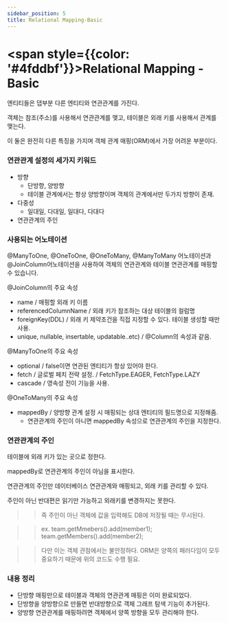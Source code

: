 ```yaml
---
sidebar_position: 5
title: Relational Mapping-Basic
---
```


# <span style={{color: '#4fddbf'}}>Relational Mapping - Basic</span>

엔티티들은 댑부분 다른 엔티티와 연관관계를 가진다.

객체는 참조(주소)를 사용해서 연관관계를 맺고, 테이블은 외래 키를 사용해서 관계를 맺는다.

이 둘은 완전히 다른 특징을 가지며 객체 관계 매핑(ORM)에서 가장 어려운 부분이다.

### 연관관계 설정의 세가지 키워드

- 방향
    - 단방향, 양방향
    - 테이블 관계에서는 항상 양방향이며 객체의 관계에서만 두가지 방향이 존재.
- 다중성
    - 일대일, 다대일, 일대다, 다대다
- 연관관계의 주인

### 사용되는 어노테이션

@ManyToOne, @OneToOne, @OneToMany, @ManyToMany 어노테이션과 @JoinColumn어노테이션을 사용하여 객체의 연관관계와 테이블 연관관계를 매핑할 수 있습니다.

@JoinColumn의 주요 속성

- name / 매핑할 외래 키 이름
- referencedColumnName / 외래 키가 참조하는 대상 테이블의 컬럼명
- foreignKey(DDL) / 외래 키 제약조건을 직접 지정할 수 있다. 테이블 생성할 때만 사용.
- unique, nullable, insertable, updatable..etc) / @Column의 속성과 같음.

@ManyToOne의 주요 속성

- optional / false이면 연관된 엔티티가 항상 있어야 한다.
- fetch / 글로벌 페치 전략 설정. / FetchType.EAGER, FetchType.LAZY
- cascade / 영속성 전이 기능을 사용.

@OneToMany의 주요 속성

- mappedBy / 양방향 관계 설정 시 매핑되는 상대 엔티티의 필드명으로 지정해줌.
    - 연관관계의 주인이 아니면 mappedBy 속성으로 연관관계의 주인을 지정한다.

### 연관관계의 주인

테이블에 외래 키가 있는 곳으로 정한다.

mappedBy로 연관관계의 주인이 아님을 표시한다.

연관관계의 주인만 데이터베이스 연관관계와 매핑되고, 외래 키를 관리할 수 있다.

주인이 아닌 반대편은 읽기만 가능하고 외래키를 변경하지는 못한다.

>>즉 주인이 아닌 객체에 값을 입력해도 DB에 저장될 때는 무시된다.

>> ex. team.getMmebers().add(member1); team.getMembers().add(member2);

>>다만 이는 객체 관점에서는 불안정하다. ORM은 양쪽의 패러다임이 모두 중요하기 때문에 위의 코드도 수행 필요.

### 내용 정리

- 단방향 매핑만으로 테이블과 객체의 연관관계 매핑은 이미 완료되었다.
- 단방향을 양방향으로 만들면 반대방향으로 객체 그래프 탐색 기능이 추가된다.
- 양방향 연관관계를 매핑하려면 객체에서 양쪽 방향을 모두 관리해야 한다.
